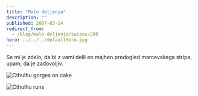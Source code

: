 ```yaml
---
title: "Malo deljenja"
description: ""
published: 2007-03-14
redirect_from:
  - /blog/malo-deljenja/swizec/260
hero: ../../../defaultHero.jpg
---
```


Se mi je zdelo, da bi z vami delil en majhen predogled marcevskega stripa, upam, da je zadovoljiv.

![Cthulhu gorges on cake](/includes/editor_upload/Image/sneeks/peak1.png "Cthulhu gorges on cake")

![Cthulhu runs](/includes/editor_upload/Image/sneeks/peak2.png "Cthulhu runs")
